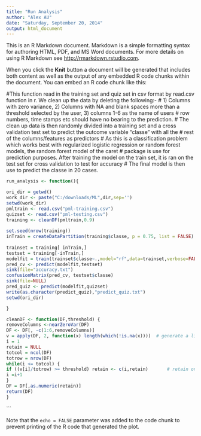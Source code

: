 ```yaml
---
title: "Run Analysis"
author: "Alex AU"
date: "Saturday, September 20, 2014"
output: html_document
---
```


This is an R Markdown document. Markdown is a simple formatting syntax for authoring HTML, PDF, and MS Word documents. For more details on using R Markdown see <http://rmarkdown.rstudio.com>.

When you click the **Knit** button a document will be generated that includes both content as well as the output of any embedded R code chunks within the document. You can embed an R code chunk like this:



#This function read in the training set and quiz set in csv format by read.csv function in r. We clean up the data by deleting the following:-
# 1) Columns with zero variance, 2) Columns with NA and blank spaces more than a threshold selected by the user, 3) columns 1-6 as the name of users
# row numbers, time stamps etc should have no bearing to the prediction.
# The clean up data is then randomly divided into a training set and a cross validation test set to predict the outcome variable "classe" with all the
# rest of the columns/features as predictors
# As this is a classification problem which works best with regularized logistic regression or random forest models, the random forest model of the caret
# package is use for prediction purposes. After training the model on the train set, it is ran on the test set for cross validation to test for accuracy
# The final model is then use to predict the classe in 20 cases.


```r
run_analysis <- function(){

ori_dir = getwd()     												                            # save the current working directory
work_dir <- paste("C:/downloads/ML",dir,sep='') 			                    # create a path where the required files are contained
setwd(work_dir)															                              # goto the working directory
pmltrain <- read.csv("pml-training.csv")							                    # read the training file
quizset <- read.csv("pml-testing.csv")								                    # read the quiz set file
training <- cleanDF(pmltrain,0.9)											                    # select predictors by choosing only columns with non "NA" rows >threshold                                        
                                                                          #*total num of rows
set.seed(nrow(training))													                        # set seed using the number of rows 
inTrain = createDataPartition(training$classe, p = 0.75, list = FALSE)		# partition data into training set and test set with variable "Classe" as outcome   
                                                                          # and all other variables as preditors
trainset = training[ inTrain,]												                    # create the train set										
testset = training[-inTrain,]                                             # create test set for cross validation
modelfit = train(trainset$classe~.,model="rf",data=trainset,verbose=FALSE)# fit a random forest model to the trainset
pred_cv <- predict(modelfit,testset)											                # predict results on test set for cross validation purposes
sink(file="accuracy.txt")													                        # sends output of confusionmatirx to file											
confusionMatrix(pred_cv, testset$classe)											            # check accuracy and related data using the confusionmatrix
sink(file=NULL)															                              # return output to console
pred_quiz <- predict(modelfit,quizset)											              # predict 20 test cases on the quiz set		 						
write(as.character(predict_quiz),"predict_quiz.txt")		 							    # writes the prediction to file
setwd(ori_dir)															                              # restore the original working directory

}
```

```r
cleanDF <- function(DF,threshold) {
removeColumns <-nearZeroVar(DF)   											# generate a list of columns with zero variance for removal
DF <- DF[, -c(1:6,removeColumns)]												# removes the first 6 columns and columns with zero variance from data
v = apply(DF, 2, function(x) length(which(!is.na(x))))	# generate a list of the number of NA in each column
i = 1
retain = NULL
totcol = ncol(DF)
totrow = nrow(DF)
while(i <= totcol) {														        # create a loop to loop through all remaining columns in data set
if ((v[i]/totrow) >= threshold) retain <- c(i,retain)		# retain only columns with % of non-NA >= threshold set
i =i+1
}
DF = DF[,as.numeric(retain)]													  # retain only the columns that pass the threshold test
return(DF)
}
```



```

Note that the `echo = FALSE` parameter was added to the code chunk to prevent printing of the R code that generated the plot.
